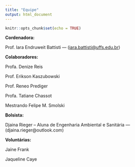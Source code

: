 ```yaml
---
title: "Equipe"
output: html_document
---
```


```r
knitr::opts_chunk$set(echo = TRUE)
```

**Cordenadora: **

Prof. Iara Endruweit Battisti — (<iara.battisti@uffs.edu.br>)

**Colaboradores:**

Profa. Denize Reis

Prof. Erikson Kaszubowski

Prof. Reneo Prediger

Profa. Tatiane Chassot

Mestrando Felipe M. Smolski


**Bolsista:**

Djaina Rieger – Aluna de Engenharia Ambiental  e Sanitária — (djaina.rieger@outlook.com)


**Voluntárias:**

Jaíne Frank

Jaqueline Caye
